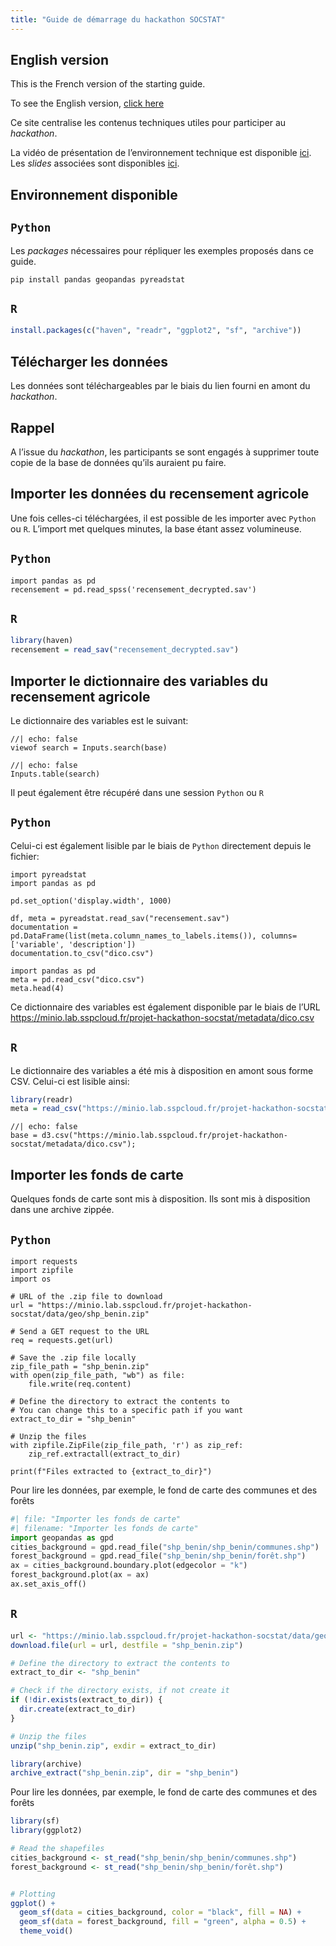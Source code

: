 ```yaml
---
title: "Guide de démarrage du hackathon SOCSTAT"
---
```


::: {.callout-note}
## English version

This is the French version of the starting guide.

To see the English version, [click here](/en/index.qmd)
:::

Ce site centralise les contenus techniques utiles pour
participer au _hackathon_.

La vidéo de présentation de l'environnement technique
est disponible [ici](XXXX). Les _slides_ associées
sont disponibles [ici](XXXX). 

## Environnement disponible

::: {.panel-tabset group="language"}

## `Python` {.unnumbered .unlisted}

Les _packages_ nécessaires pour répliquer les exemples
proposés dans ce guide.

```.python
pip install pandas geopandas pyreadstat
```

## `R` {.unnumbered .unlisted}

```.r
install.packages(c("haven", "readr", "ggplot2", "sf", "archive"))
```

:::

## Télécharger les données

Les données sont téléchargeables par
le biais du lien fourni en amont du _hackathon_. 

::: {.callout-important}
## Rappel

A l'issue du _hackathon_,
les participants se sont engagés à supprimer toute copie de la base de données
qu'ils auraient pu faire.
:::


## Importer les données du recensement agricole

Une fois celles-ci téléchargées, il est possible de les
importer avec `Python` ou `R`. L'import met quelques
minutes, la base étant assez volumineuse. 

::: {.panel-tabset group="language"}

## `Python` {.unnumbered .unlisted}

```.python
import pandas as pd
recensement = pd.read_spss('recensement_decrypted.sav')
```

## `R` {.unnumbered .unlisted}

```.r
library(haven)
recensement = read_sav("recensement_decrypted.sav")
```


:::


## Importer le dictionnaire des variables du recensement agricole

Le dictionnaire des variables est le suivant:

```ojs
//| echo: false
viewof search = Inputs.search(base)
```

```ojs
//| echo: false
Inputs.table(search)
```

Il peut également être récupéré dans une session `Python`
ou `R`

::: {.panel-tabset group="language"}

## `Python` {.unnumbered .unlisted}

Celui-ci est également lisible par le biais de `Python`
directement depuis le fichier:

```.python
import pyreadstat
import pandas as pd

pd.set_option('display.width', 1000)

df, meta = pyreadstat.read_sav("recensement.sav")
documentation = pd.DataFrame(list(meta.column_names_to_labels.items()), columns=['variable', 'description'])
documentation.to_csv("dico.csv")
```


```.python
import pandas as pd
meta = pd.read_csv("dico.csv")
meta.head(4)
```

Ce dictionnaire des variables est également disponible
par le biais de l'URL [https://minio.lab.sspcloud.fr/projet-hackathon-socstat/metadata/dico.csv](https://minio.lab.sspcloud.fr/projet-hackathon-socstat/metadata/dico.csv)


## `R` {.unnumbered .unlisted}

Le dictionnaire des variables a été mis à disposition en amont sous forme CSV.
Celui-ci est lisible ainsi: 

```.r
library(readr)
meta = read_csv("https://minio.lab.sspcloud.fr/projet-hackathon-socstat/metadata/dico.csv")
```

:::


```ojs
//| echo: false
base = d3.csv("https://minio.lab.sspcloud.fr/projet-hackathon-socstat/metadata/dico.csv");
```


## Importer les fonds de carte

Quelques fonds de carte sont mis à disposition. Ils sont mis 
à disposition dans une archive zippée. 

::: {.panel-tabset group="language"}

## `Python` {.unnumbered .unlisted}

```.python
import requests
import zipfile
import os

# URL of the .zip file to download
url = "https://minio.lab.sspcloud.fr/projet-hackathon-socstat/data/geo/shp_benin.zip"

# Send a GET request to the URL
req = requests.get(url)

# Save the .zip file locally
zip_file_path = "shp_benin.zip"
with open(zip_file_path, "wb") as file:
    file.write(req.content)

# Define the directory to extract the contents to
# You can change this to a specific path if you want
extract_to_dir = "shp_benin"

# Unzip the files
with zipfile.ZipFile(zip_file_path, 'r') as zip_ref:
    zip_ref.extractall(extract_to_dir)

print(f"Files extracted to {extract_to_dir}")
```

Pour lire les données, par exemple, 
le fond de carte des communes et des forêts

```python
#| file: "Importer les fonds de carte"
#| filename: "Importer les fonds de carte"
import geopandas as gpd
cities_background = gpd.read_file("shp_benin/shp_benin/communes.shp")
forest_background = gpd.read_file("shp_benin/shp_benin/forêt.shp")
ax = cities_background.boundary.plot(edgecolor = "k")
forest_background.plot(ax = ax)
ax.set_axis_off()
```

## `R` {.unnumbered .unlisted}

```.r
url <- "https://minio.lab.sspcloud.fr/projet-hackathon-socstat/data/geo/shp_benin.zip"
download.file(url = url, destfile = "shp_benin.zip")

# Define the directory to extract the contents to
extract_to_dir <- "shp_benin"

# Check if the directory exists, if not create it
if (!dir.exists(extract_to_dir)) {
  dir.create(extract_to_dir)
}

# Unzip the files
unzip("shp_benin.zip", exdir = extract_to_dir)

library(archive)
archive_extract("shp_benin.zip", dir = "shp_benin")
```

Pour lire les données, par exemple, 
le fond de carte des communes et des forêts

```.r
library(sf)
library(ggplot2)

# Read the shapefiles
cities_background <- st_read("shp_benin/shp_benin/communes.shp")
forest_background <- st_read("shp_benin/shp_benin/forêt.shp")


# Plotting
ggplot() +
  geom_sf(data = cities_background, color = "black", fill = NA) +
  geom_sf(data = forest_background, fill = "green", alpha = 0.5) +
  theme_void()
```

:::


